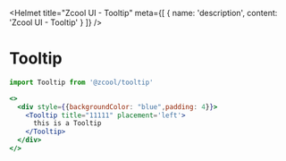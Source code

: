 
<Helmet
  title="Zcool UI - Tooltip"
  meta={[
    {
      name: 'description',
      content: 'Zcool UI - Tooltip'
    }
  ]}
/>

# Tooltip

```js
import Tooltip from '@zcool/tooltip'
```

```.jsx
<>
  <div style={{backgroundColor: "blue",padding: 4}}>
    <Tooltip title="11111" placement='left'>
      this is a Tooltip
    </Tooltip>
  </div>
</>
```
